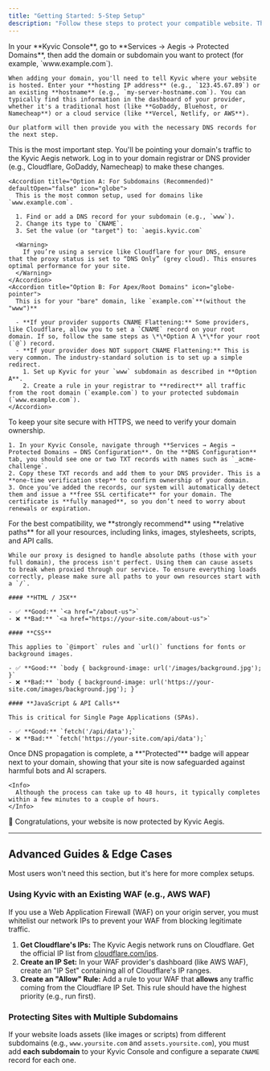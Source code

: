```yaml
---
title: "Getting Started: 5-Step Setup"
description: "Follow these steps to protect your compatible website. The entire process typically takes less than 10 minutes."
---
```


<Steps>
  <Step title="Step 1: Add Your Domain to Kyvic" titleSize="h2">
    In your **Kyvic Console**, go to **Services → Aegis → Protected Domains**, then add the domain or subdomain you want to protect (for example, `www.example.com`).

    When adding your domain, you'll need to tell Kyvic where your website is hosted. Enter your **hosting IP address** (e.g., `123.45.67.89`) or an existing **hostname** (e.g., `my-server-hostname.com`). You can typically find this information in the dashboard of your provider, whether it's a traditional host (like **GoDaddy, Bluehost, or Namecheap**) or a cloud service (like **Vercel, Netlify, or AWS**).

    Our platform will then provide you with the necessary DNS records for the next step.
  </Step>
  <Step title="Step 2: Configure Your DNS" titleSize="h2">
    This is the most important step. You'll be pointing your domain's traffic to the Kyvic Aegis network. Log in to your domain registrar or DNS provider (e.g., Cloudflare, GoDaddy, Namecheap) to make these changes.

    <Accordion title="Option A: For Subdomains (Recommended)" defaultOpen="false" icon="globe">
      This is the most common setup, used for domains like `www.example.com`.

      1. Find or add a DNS record for your subdomain (e.g., `www`).
      2. Change its type to `CNAME`.
      3. Set the value (or "target") to: `aegis.kyvic.com`

      <Warning>
        If you’re using a service like Cloudflare for your DNS, ensure that the proxy status is set to “DNS Only” (grey cloud). This ensures optimal performance for your site.
      </Warning>
    </Accordion>
    <Accordion title="Option B: For Apex/Root Domains" icon="globe-pointer">
      This is for your "bare" domain, like `example.com`**(without the "www")** 

      - **If your provider supports CNAME Flattening:** Some providers, like Cloudflare, allow you to set a `CNAME` record on your root domain. If so, follow the same steps as \*\*Option A \*\*for your root (`@`) record.
      - **If your provider does NOT support CNAME Flattening:** This is very common. The industry-standard solution is to set up a simple redirect.
        1. Set up Kyvic for your `www` subdomain as described in **Option A**.
        2. Create a rule in your registrar to **redirect** all traffic from the root domain (`example.com`) to your protected subdomain (`www.example.com`).
    </Accordion>
  </Step>
  <Step title="Step 3: Activate Your SSL Certificate" titleSize="h2">
    To keep your site secure with HTTPS, we need to verify your domain ownership.

    1. In your Kyvic Console, navigate through **Services → Aegis → Protected Domains → DNS Configuration**. On the **DNS Configuration** tab, you should see one or two TXT records with names such as `_acme-challenge`.
    2. Copy these TXT records and add them to your DNS provider. This is a **one-time verification step** to confirm ownership of your domain.
    3. Once you’ve added the records, our system will automatically detect them and issue a **free SSL certificate** for your domain. The certificate is **fully managed**, so you don’t need to worry about renewals or expiration.
  </Step>
  <Step title="Step 4 (Recommended): Use Relative Paths for All Internal Resources" stepNumber={4} titleSize="h2">
    For the best compatibility, we **strongly recommend** using **relative paths** for all your resources, including links, images, stylesheets, scripts, and API calls.

    While our proxy is designed to handle absolute paths (those with your full domain), the process isn't perfect. Using them can cause assets to break when proxied through our service. To ensure everything loads correctly, please make sure all paths to your own resources start with a `/`.

    #### **HTML / JSX**

    - ✅ **Good:** `<a href="/about-us">`
    - ❌ **Bad:** `<a href="https://your-site.com/about-us">`

    #### **CSS**

    This applies to `@import` rules and `url()` functions for fonts or background images.

    - ✅ **Good:** `body { background-image: url('/images/background.jpg'); }`
    - ❌ **Bad:** `body { background-image: url('https://your-site.com/images/background.jpg'); }`

    #### **JavaScript & API Calls**

    This is critical for Single Page Applications (SPAs).

    - ✅ **Good:** `fetch('/api/data');`
    - ❌ **Bad:** `fetch('https://your-site.com/api/data');`
  </Step>
  <Step title="Step 5: Verifying Your Setup" stepNumber={5} titleSize="h2">
    Once DNS propagation is complete, a **"Protected"** badge will appear next to your domain, showing that your site is now safeguarded against harmful bots and AI scrapers.

    <Info>
      Although the process can take up to 48 hours, it typically completes within a few minutes to a couple of hours.
    </Info>
  </Step>
  <Step title="That's it! Your are all set!" icon="party-horn" titleSize="h2">
    <Check>
      🥳 Congratulations, your website is now protected by Kyvic Aegis.
    </Check>
  </Step>
</Steps>

---

## Advanced Guides & Edge Cases

Most users won't need this section, but it's here for more complex setups.

### Using Kyvic with an Existing WAF (e.g., AWS WAF)

If you use a Web Application Firewall (WAF) on your origin server, you must whitelist our network IPs to prevent your WAF from blocking legitimate traffic.

1. **Get Cloudflare's IPs:** The Kyvic Aegis network runs on Cloudflare. Get the official IP list from [cloudflare.com/ips](https://www.cloudflare.com/ips).
2. **Create an IP Set:** In your WAF provider's dashboard (like AWS WAF), create an "IP Set" containing all of Cloudflare's IP ranges.
3. **Create an "Allow" Rule:** Add a rule to your WAF that **allows** any traffic coming from the Cloudflare IP Set. This rule should have the highest priority (e.g., run first).

### Protecting Sites with Multiple Subdomains

If your website loads assets (like images or scripts) from different subdomains (e.g., `www.yoursite.com` and `assets.yoursite.com`), you must add **each subdomain** to your Kyvic Console and configure a separate `CNAME` record for each one.